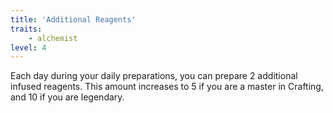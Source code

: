 ```yaml
---
title: 'Additional Reagents'
traits:
    - alchemist
level: 4
---
```


Each day during your daily preparations, you can prepare 2 additional infused reagents. This amount increases to 5 if you are a master in Crafting, and 10 if you are legendary.
